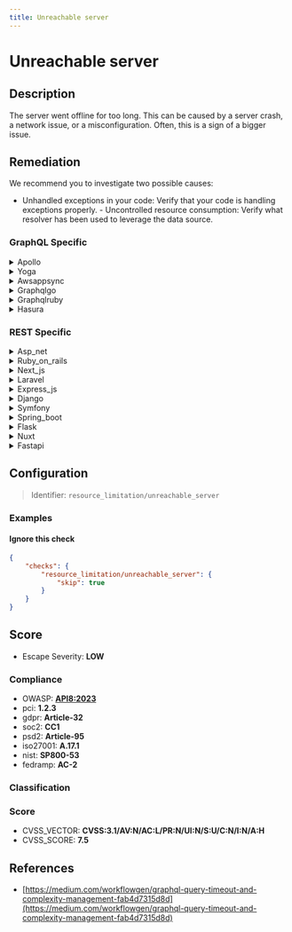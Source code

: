 ```yaml
---
title: Unreachable server
---
```


# Unreachable server

## Description

The server went offline for too long. This can be caused by a server crash, a network issue, or a misconfiguration.
Often, this is a sign of a bigger issue.


## Remediation

We recommend you to investigate two possible causes:
- Unhandled exceptions in your code: Verify that your code is handling exceptions properly. - Uncontrolled resource consumption: Verify what resolver has been used to leverage the data source.



### GraphQL Specific

<details>
    <summary>Apollo</summary>

For an unreachable server in the Apollo framework engine, ensure that the server is running and accessible. Check network configurations, firewall settings, and confirm that the server's URL is correct. Additionally, verify that the Apollo server is properly configured to listen on the correct port and that any environment variables or configurations required for the server to function are set correctly.

</details>

<details>
    <summary>Yoga</summary>

To address an unreachable server issue within the Yoga framework engine, ensure that the server address is correct and the network connection is stable. Verify firewall settings and server configuration to allow incoming connections on the appropriate port. Additionally, check for any recent updates or changes in the Yoga framework that might require adjustments in the server setup.

</details>

<details>
    <summary>Awsappsync</summary>

To address an unreachable server issue in the AWS AppSync framework, ensure that your VPC configuration allows for outbound internet access if your GraphQL endpoint is outside the VPC. Check security groups and network ACLs for proper inbound and outbound rules. Verify that the AppSync service role has the necessary permissions. Additionally, confirm that the endpoint URL is correct and the server is running. If the issue persists, enable AWS CloudTrail and AppSync logging to diagnose the connectivity problem.

</details>

<details>
    <summary>Graphqlgo</summary>

To address an unreachable server issue in a GraphQL Go framework engine, ensure that the server is running and accessible. Check network configurations, firewall settings, and confirm that the correct port is open and listening. Verify that the GraphQL service is properly configured and that any dependent services or databases are also online. If the problem persists, consult the server logs for more detailed error messages that can help identify the root cause of the connectivity issue.

</details>

<details>
    <summary>Graphqlruby</summary>

For an unreachable server issue in a GraphQL Ruby framework engine, ensure that the server is running and accessible. Check the network connectivity, firewall settings, and confirm that the correct port is open and listening. Review the server logs for any errors and address them accordingly. If the issue persists, consider restarting the server or the service hosting the GraphQL endpoint.

</details>

<details>
    <summary>Hasura</summary>

To address an unreachable Hasura engine server, ensure that the server is running and accessible. Check the network connectivity, firewall settings, and confirm that the Hasura GraphQL engine's endpoint URL is correct. Additionally, verify that the appropriate ports are open and that the server's host is not experiencing any downtime. If you're using Docker or Kubernetes, ensure that the containers or pods are healthy and that the service is properly exposed. Consult the Hasura logs for any error messages that could provide further insight into the issue.

</details>


### REST Specific

<details>
    <summary>Asp_net</summary>

Check the server's connectivity, ensure the ASP.NET framework is properly installed and updated, review the event logs for errors, and verify the web.config file for any misconfigurations. If necessary, restart the server and the application pool associated with the ASP.NET application.

</details>

<details>
    <summary>Ruby_on_rails</summary>

In a Ruby on Rails application, ensure that the server is properly configured and monitor the logs for any exceptions or errors. Set up automatic restarts with a tool like systemd or use a process manager such as Capistrano for deployment. Implement health checks and use a monitoring service to alert you when the server becomes unreachable. Check network configurations and firewall rules to ensure they are not blocking traffic to the server.

</details>

<details>
    <summary>Next_js</summary>

Check the server logs for any error messages that can indicate the cause of the crash. Ensure the server hardware is functioning correctly. Verify network connectivity and DNS configurations. Review recent changes to the server's configuration files for any errors. If the issue persists, consider rolling back to a previous stable configuration or contacting your hosting provider for further assistance.

</details>

<details>
    <summary>Laravel</summary>

Check the Laravel logs in 'storage/logs/' for specific error messages. Ensure the server is running and the network connection is stable. Verify the .env configuration for correctness, and if necessary, reboot the server or restart the web service. Consider setting up a monitoring system to alert on server downtime.

</details>

<details>
    <summary>Express_js</summary>

Check the server's power and network connections. Verify the server's hardware and software health. Review the server logs for any error messages that occurred before the server became unreachable. Ensure the Express.js application is running and listening on the correct port. Check for any recent changes in the code or configurations that might have caused the issue. If a crash is suspected, investigate the root cause, and apply necessary patches or updates. Implement monitoring tools to alert on server unavailability in the future.

</details>

<details>
    <summary>Django</summary>

Check the Django server logs for any exceptions or error messages that could indicate the cause of the crash. Verify the network connectivity and ensure the server configuration files are correct. If necessary, restart the Django service and monitor the system for stability.

</details>

<details>
    <summary>Symfony</summary>

Check the Symfony server logs for any exceptions or errors that could indicate the cause of the downtime. Ensure that the server's hardware resources are sufficient and that the network configuration is correct. Verify that the Symfony environment is properly configured, and all dependencies are up to date. If a crash is suspected, investigate the possibility of memory leaks or other resource exhaustion issues. In case of a suspected network issue, check the firewall settings and connectivity between the server and its clients. If a misconfiguration is to blame, review the Symfony configuration files for any incorrect settings. Implement monitoring tools to alert on server health and performance metrics to detect future issues proactively.

</details>

<details>
    <summary>Spring_boot</summary>

For a Spring Boot application, first ensure the server instance is running. If it's down, restart the service. Check the application logs for exceptions or errors that might indicate the cause of the crash, such as out of memory errors or database connection issues. Verify network configurations and firewall rules to ensure the server is reachable. If a misconfiguration is suspected, review the application.properties or application.yml files for any incorrect settings. Additionally, implement health checks and monitoring to detect and alert on future outages promptly.

</details>

<details>
    <summary>Flask</summary>

Check the server logs for any exceptions or errors that could indicate the cause of the crash. Verify network connectivity and firewall settings to ensure the server is reachable. Review the Flask application's configuration for any incorrect settings. If necessary, restart the server and monitor its stability.

</details>

<details>
    <summary>Nuxt</summary>

Check the server logs for any exceptions or errors that could indicate the cause of the crash. Verify network connectivity and ensure that the server's IP address is correctly configured. If using a cloud service, check for any service outages. Review Nuxt.js configuration files for any incorrect settings that might prevent the server from starting. If necessary, restart the server or deploy a new instance.

</details>

<details>
    <summary>Fastapi</summary>

Check the server logs for any exceptions or errors that could indicate the cause of the crash. Verify network connectivity and firewall settings to ensure the server is reachable. Review the FastAPI application's configuration for any incorrect settings. If necessary, restart the server and monitor its performance to prevent future outages.

</details>

## Configuration

> Identifier: `resource_limitation/unreachable_server`



### Examples



#### Ignore this check

```json
{
    "checks": {
        "resource_limitation/unreachable_server": {
            "skip": true
        }
    }
}
```




## Score

- Escape Severity: **<span className="low-severity">LOW</span>**

### Compliance

- OWASP: **[API8:2023](https://github.com/OWASP/API-Security/blob/master/editions/2023/en/0xa8-security-misconfiguration.md)**
- pci: **1.2.3**
- gdpr: **Article-32**
- soc2: **CC1**
- psd2: **Article-95**
- iso27001: **A.17.1**
- nist: **SP800-53**
- fedramp: **AC-2**

### Classification






### Score

- CVSS_VECTOR: **CVSS:3.1/AV:N/AC:L/PR:N/UI:N/S:U/C:N/I:N/A:H**
- CVSS_SCORE: **7.5**

## References

- [https://medium.com/workflowgen/graphql-query-timeout-and-complexity-management-fab4d7315d8d](https://medium.com/workflowgen/graphql-query-timeout-and-complexity-management-fab4d7315d8d)
  